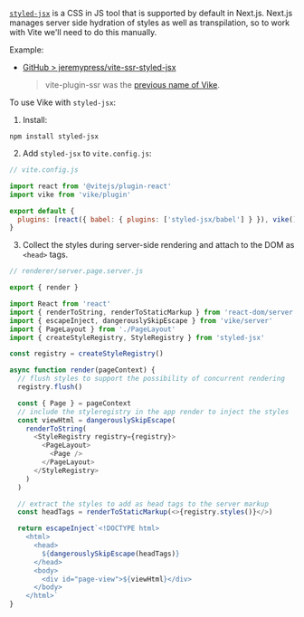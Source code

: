 
<a href="https://github.com/vercel/styled-jsx">`styled-jsx`</a> is a CSS in JS tool that is supported by default in Next.js.
Next.js manages server side hydration of styles as well as transpilation, so to work with Vite we'll need to do this manually.

Example:
 - [GitHub > jeremypress/vite-ssr-styled-jsx](https://github.com/jeremypress/vite-ssr-styled-jsx)
   > vite-plugin-ssr was the [previous name of Vike](https://vite-plugin-ssr.com/vike).

To use Vike with `styled-jsx`:

1. Install:

```shell
npm install styled-jsx
```

2. Add `styled-jsx` to `vite.config.js`:

```js
// vite.config.js

import react from '@vitejs/plugin-react'
import vike from 'vike/plugin'

export default {
  plugins: [react({ babel: { plugins: ['styled-jsx/babel'] } }), vike()]
}
```

3. Collect the styles during server-side rendering and attach to the DOM as `<head>` tags.

```js
// renderer/server.page.server.js

export { render }

import React from 'react'
import { renderToString, renderToStaticMarkup } from 'react-dom/server'
import { escapeInject, dangerouslySkipEscape } from 'vike/server'
import { PageLayout } from './PageLayout'
import { createStyleRegistry, StyleRegistry } from 'styled-jsx'

const registry = createStyleRegistry()

async function render(pageContext) {
  // flush styles to support the possibility of concurrent rendering
  registry.flush()

  const { Page } = pageContext
  // include the styleregistry in the app render to inject the styles
  const viewHtml = dangerouslySkipEscape(
    renderToString(
      <StyleRegistry registry={registry}>
        <PageLayout>
          <Page />
        </PageLayout>
      </StyleRegistry>
    )
  )

  // extract the styles to add as head tags to the server markup
  const headTags = renderToStaticMarkup(<>{registry.styles()}</>)

  return escapeInject`<!DOCTYPE html>
    <html>
      <head>
        ${dangerouslySkipEscape(headTags)}
      </head>
      <body>
        <div id="page-view">${viewHtml}</div>
      </body>
    </html>`
}
```
